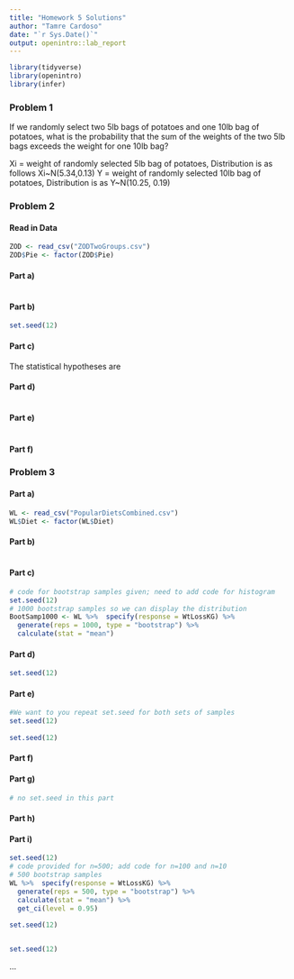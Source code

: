 ```yaml
---
title: "Homework 5 Solutions"
author: "Tamre Cardoso"
date: "`r Sys.Date()`"
output: openintro::lab_report
---
```


```r
library(tidyverse)
library(openintro)
library(infer)
```

### Problem 1

If we randomly select two 5lb bags of potatoes and one 10lb bag of potatoes, what is the probability that the sum of the weights of the two 5lb bags exceeds the weight for one 10lb bag?

Xi = weight of randomly selected 5lb bag of potatoes, Distribution is as follows Xi~N(5.34,0.13)
Y = weight of randomly selected 10lb bag of potatoes, Distribution is as Y~N(10.25, 0.19)


### Problem 2
#### Read in Data
```r
ZOD <- read_csv("ZODTwoGroups.csv")
ZOD$Pie <- factor(ZOD$Pie)
```

#### Part a)
```r

```


#### Part b)
```r
set.seed(12)


```

#### Part c)
The statistical hypotheses are

#### Part d)
```r

```

#### Part e)
```r

```


#### Part f)


### Problem 3
#### Part a)
```r
WL <- read_csv("PopularDietsCombined.csv")
WL$Diet <- factor(WL$Diet)

```

#### Part b)
```r

```


#### Part c)
```r
# code for bootstrap samples given; need to add code for histogram
set.seed(12)
# 1000 bootstrap samples so we can display the distribution
BootSamp1000 <- WL %>%  specify(response = WtLossKG) %>% 
  generate(reps = 1000, type = "bootstrap") %>% 
  calculate(stat = "mean")
```


#### Part d)
```r
set.seed(12)

```


#### Part e)
```r
#We want to you repeat set.seed for both sets of samples
set.seed(12)
 
set.seed(12)

```


#### Part f)


#### Part g)
```r
# no set.seed in this part

```

#### Part h)

#### Part i)
```r
set.seed(12)
# code provided for n=500; add code for n=100 and n=10
# 500 bootstrap samples
WL %>%  specify(response = WtLossKG) %>% 
  generate(reps = 500, type = "bootstrap") %>% 
  calculate(stat = "mean") %>%
  get_ci(level = 0.95)
  
set.seed(12) 


set.seed(12)  

```


...

